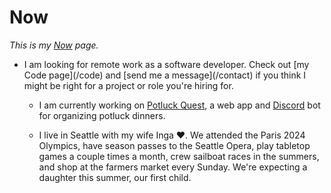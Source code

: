

# Now

_This is my [Now](https://nownownow.com/about) page._

<ul className="list list-disc">
	<li className="mb-4 marker:animate-pulse">
		I am looking for remote work as a software developer. Check out [my Code page](/code) and [send me a message](/contact) if you think I might be
		right for a project or role you're hiring for.
	</li>

- I am currently working on [Potluck Quest](https://potluck.quest), a web app
  and [Discord](https://www.discord.com) bot for organizing potluck dinners.

- I live in Seattle with my wife Inga ♥️. We attended the Paris 2024 Olympics,
  have season passes to the Seattle Opera, play tabletop games a couple times a
  month, crew sailboat races in the summers, and shop at the farmers market
  every Sunday. We're expecting a daughter this summer, our first child.

</ul>

